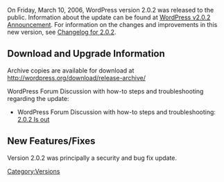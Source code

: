 On Friday, March 10, 2006, WordPress version 2.0.2 was released to the public. Information about the update can be found at [http://wordpress.org/development/2006/03/security-202/ WordPress v2.0.2 Announcement].   For information on the changes and improvements in this new version, see [[Changelog/2.0.2|Changelog for 2.0.2]].

==Download and Upgrade Information==
Archive copies are available for download at http://wordpress.org/download/release-archive/

WordPress Forum Discussion with how-to steps and troubleshooting regarding the update: 
* WordPress Forum Discussion with how-to steps and troubleshooting: [http://wordpress.org/support/topic/64309 2.0.2 Is out]

==New Features/Fixes==
Version 2.0.2 was principally a security and bug fix update.

{{Versions}}

[[Category:Versions]]